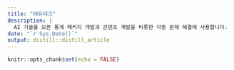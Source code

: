 ```yaml
---
title: "에듀테크"
description: |
  AI 기술을 오픈 통계 패키지 개발과 콘텐츠 개발을 비롯한 각종 문제 해결에 사용합니다.
date: "`r Sys.Date()`"
output: distill::distill_article
---
```


```r
knitr::opts_chunk$set(echo = FALSE)
```



